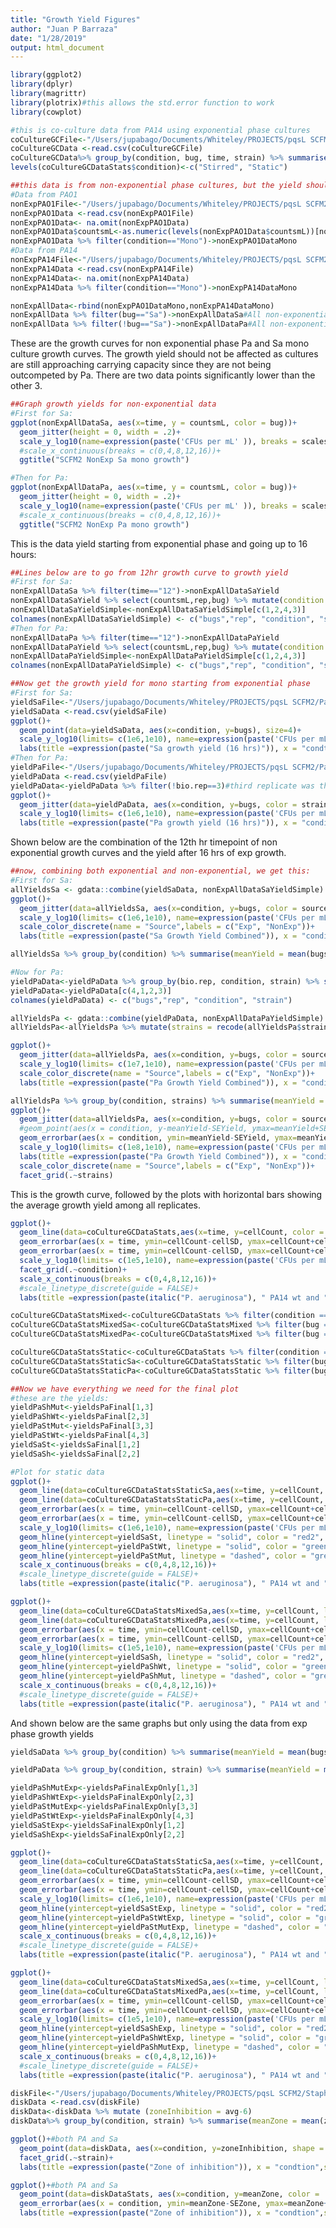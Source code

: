 ```yaml
---
title: "Growth Yield Figures"
author: "Juan P Barraza"
date: "1/28/2019"
output: html_document
---
```


```r
library(ggplot2)
library(dplyr)
library(magrittr)
library(plotrix)#this allows the std.error function to work
library(cowplot)

#this is co-culture data from PA14 using exponential phase cultures
coCultureGCFile<-"/Users/jupabago/Documents/Whiteley/PROJECTS/pqsL SCFM2/PA14 exp growth curves.csv"
coCultureGCData <-read.csv(coCultureGCFile)
coCultureGCData%>% group_by(condition, bug, time, strain) %>% summarise(cellCount = mean(countsmL), cellSE = std.error(countsmL),  cellSD = sd(countsmL)) %>% as.data.frame() -> coCultureGCDataStats
levels(coCultureGCDataStats$condition)<-c("Stirred", "Static")

##this data is from non-exponential phase cultures, but the yield should be fine for the mono-cultures
#Data from PAO1
nonExpPAO1File<-"/Users/jupabago/Documents/Whiteley/PROJECTS/pqsL SCFM2/PAO1 growth curves.csv"
nonExpPAO1Data <-read.csv(nonExpPAO1File)
nonExpPAO1Data<- na.omit(nonExpPAO1Data)
nonExpPAO1Data$countsmL<-as.numeric(levels(nonExpPAO1Data$countsmL))[nonExpPAO1Data$countsmL]
nonExpPAO1Data %>% filter(condition=="Mono")->nonExpPAO1DataMono
#Data from PA14
nonExpPA14File<-"/Users/jupabago/Documents/Whiteley/PROJECTS/pqsL SCFM2/PA14 growth curves.csv"
nonExpPA14Data <-read.csv(nonExpPA14File)
nonExpPA14Data<- na.omit(nonExpPA14Data)
nonExpPA14Data %>% filter(condition=="Mono")->nonExpPA14DataMono

nonExpAllData<-rbind(nonExpPAO1DataMono,nonExpPA14DataMono)
nonExpAllData %>% filter(bug=="Sa")->nonExpAllDataSa#All non-exponential data from Sa
nonExpAllData %>% filter(!bug=="Sa")->nonExpAllDataPa#All non-exponential data from Pa

```
These are the growth curves for non exponential phase Pa and Sa mono culture growth curves. The growth yield should not be affected as cultures are still approaching carrying capacity since they are not being outcompeted by Pa. There are two data points significantly lower than the other 3.
```r
##Graph growth yields for non-exponential data
#First for Sa:
ggplot(nonExpAllDataSa, aes(x=time, y = countsmL, color = bug))+
  geom_jitter(height = 0, width = .2)+
  scale_y_log10(name=expression(paste('CFUs per mL' )), breaks = scales::trans_breaks("log10", function(x) 10^x), labels = scales::trans_format("log10", scales::math_format(10^.x)))+
  #scale_x_continuous(breaks = c(0,4,8,12,16))+
  ggtitle("SCFM2 NonExp Sa mono growth")

#Then for Pa:
ggplot(nonExpAllDataPa, aes(x=time, y = countsmL, color = bug))+
  geom_jitter(height = 0, width = .2)+
  scale_y_log10(name=expression(paste('CFUs per mL' )), breaks = scales::trans_breaks("log10", function(x) 10^x), labels = scales::trans_format("log10", scales::math_format(10^.x)))+
  #scale_x_continuous(breaks = c(0,4,8,12,16))+
  ggtitle("SCFM2 NonExp Pa mono growth")

```


This is the data yield starting from exponential phase and going up to 16 hours:

```r
##Lines below are to go from 12hr growth curve to growth yield
#First for Sa:
nonExpAllDataSa %>% filter(time=="12")->nonExpAllDataSaYield
nonExpAllDataSaYield %>% select(countsmL,rep,bug) %>% mutate(condition = "static")->nonExpAllDataSaYieldSimple
nonExpAllDataSaYieldSimple<-nonExpAllDataSaYieldSimple[c(1,2,4,3)]
colnames(nonExpAllDataSaYieldSimple) <- c("bugs","rep", "condition", "strain")
#Then for Pa:
nonExpAllDataPa %>% filter(time=="12")->nonExpAllDataPaYield
nonExpAllDataPaYield %>% select(countsmL,rep,bug) %>% mutate(condition = "static")->nonExpAllDataPaYieldSimple
nonExpAllDataPaYieldSimple<-nonExpAllDataPaYieldSimple[c(1,2,4,3)]
colnames(nonExpAllDataPaYieldSimple) <- c("bugs","rep", "condition", "strain")

##Now get the growth yield for mono starting from exponential phase
#First for Sa:
yieldSaFile<-"/Users/jupabago/Documents/Whiteley/PROJECTS/pqsL SCFM2/Pa growth yields 16 hrs/Sa growth yields 16 hrs.csv"
yieldSaData <-read.csv(yieldSaFile)
ggplot()+
  geom_point(data=yieldSaData, aes(x=condition, y=bugs), size=4)+
  scale_y_log10(limits= c(1e6,1e10), name=expression(paste('CFUs per mL' )), breaks = c(10^(seq(6,10,.5))), labels = scales::trans_format("log10", scales::math_format(10^.x)))+
  labs(title =expression(paste("Sa growth yield (16 hrs)")), x = "condtion")
#Then for Pa:
yieldPaFile<-"/Users/jupabago/Documents/Whiteley/PROJECTS/pqsL SCFM2/Pa growth yields 16 hrs/Pa growth yields 16 hrs.csv"
yieldPaData <-read.csv(yieldPaFile)
yieldPaData<-yieldPaData %>% filter(!bio.rep==3)#third replicate was thrown out because plate counts were off
ggplot()+
  geom_jitter(data=yieldPaData, aes(x=condition, y=bugs, color = strain), size=4, height = 0, width = .1)+
  scale_y_log10(limits= c(1e6,1e10), name=expression(paste('CFUs per mL' )), breaks = c(10^(seq(6,10,.5))), labels = scales::trans_format("log10", scales::math_format(10^.x)))+
  labs(title =expression(paste("Pa growth yield (16 hrs)")), x = "condition")
```

Shown below are the combination of the 12th hr timepoint of non exponential growth curves and the yield after 16 hrs of exp growth.
```r
##now, combining both exponential and non-exponential, we get this:
#First for Sa:
allYieldsSa <- gdata::combine(yieldSaData, nonExpAllDataSaYieldSimple)
ggplot()+
  geom_jitter(data=allYieldsSa, aes(x=condition, y=bugs, color = source), size=4, height = 0, width = .1)+
  scale_y_log10(limits= c(1e6,1e10), name=expression(paste('CFUs per mL' )), breaks = c(10^(seq(6,10,.5))), labels = scales::trans_format("log10", scales::math_format(10^.x)))+
  scale_color_discrete(name = "Source",labels = c("Exp", "NonExp"))+
  labs(title =expression(paste("Sa Growth Yield Combined")), x = "condition")

allYieldsSa %>% group_by(condition) %>% summarise(meanYield = mean(bugs), SEYield = std.error(bugs)) %>% as.data.frame()->yieldsSaFinal

#Now for Pa:
yieldPaData<-yieldPaData %>% group_by(bio.rep, condition, strain) %>% summarise(bugsmL= mean(bugs))%>% as.data.frame() #data from Pa were not as simple as for Sa
yieldPaData<-yieldPaData[c(4,1,2,3)]
colnames(yieldPaData) <- c("bugs","rep", "condition", "strain")

allYieldsPa <- gdata::combine(yieldPaData, nonExpAllDataPaYieldSimple)
allYieldsPa<-allYieldsPa %>% mutate(strains = recode(allYieldsPa$strain, wt = "PA14wt", pqsL = "PA14-pqsL")) %>% as.data.frame()

ggplot()+
  geom_jitter(data=allYieldsPa, aes(x=condition, y=bugs, color = source, shape = strains), width = .1, height = 0,size=4)+
  scale_y_log10(limits= c(1e7,1e10), name=expression(paste('CFUs per mL' )), breaks = c(10^(seq(6,10,.5))), labels = scales::trans_format("log10", scales::math_format(10^.x)))+
  scale_color_discrete(name = "Source",labels = c("Exp", "NonExp"))+
  labs(title =expression(paste("Pa Growth Yield Combined")), x = "condition")

allYieldsPa %>% group_by(condition, strains) %>% summarise(meanYield = mean(bugs), SEYield = std.error(bugs)) %>% as.data.frame()->yieldsPaFinal
ggplot()+
  geom_jitter(data=allYieldsPa, aes(x=condition, y=bugs, color = source), width = .1, height = 0,size=4)+
  #geom_point(aes(x = condition, y-meanYield-SEYield, ymax=meanYield+SEYield), data =yieldsPaFinal, width=.1)+
  geom_errorbar(aes(x = condition, ymin=meanYield-SEYield, ymax=meanYield+SEYield), data =yieldsPaFinal, width=.1)+
  scale_y_log10(limits= c(1e8,1e10), name=expression(paste('CFUs per mL' )), breaks = c(10^(seq(6,10,.5))), labels = scales::trans_format("log10", scales::math_format(10^.x)))+
  labs(title =expression(paste("Pa Growth Yield Combined")), x = "condition")+
  scale_color_discrete(name = "Source",labels = c("Exp", "NonExp"))+
  facet_grid(.~strains)
```

This is the growth curve, followed by the plots with horizontal bars showing the average growth yield among all replicates.

```r

ggplot()+
  geom_line(data=coCultureGCDataStats,aes(x=time, y=cellCount, color = bug, linetype = strain), size = 1)+
  geom_errorbar(aes(x = time, ymin=cellCount-cellSD, ymax=cellCount+cellSD, color = bug), data =coCultureGCDataStats, width=.2, size = 1)+
  geom_errorbar(aes(x = time, ymin=cellCount-cellSD, ymax=cellCount+cellSD,color = bug), data =coCultureGCDataStats, width=.2, size = 1)+
  scale_y_log10(limits= c(1e5,1e10), name=expression(paste('CFUs per mL' )), breaks = c(10^(seq(5,10,.5))), labels = scales::trans_format("log10", scales::math_format(10^.x)))+
  facet_grid(.~condition)+
  scale_x_continuous(breaks = c(0,4,8,12,16))+
  #scale_linetype_discrete(guide = FALSE)+
  labs(title =expression(paste(italic("P. aeruginosa"), " PA14 wt and ", italic("S. aureus"), " coculture in SCFM2")), x = "Time (hours)", shape = "Strain", color = "Species")

coCultureGCDataStatsMixed<-coCultureGCDataStats %>% filter(condition == "Stirred") %>% as.data.frame()
coCultureGCDataStatsMixedSa<-coCultureGCDataStatsMixed %>% filter(bug == "Sa") %>% as.data.frame()
coCultureGCDataStatsMixedPa<-coCultureGCDataStatsMixed %>% filter(bug == "Pa") %>% as.data.frame()

coCultureGCDataStatsStatic<-coCultureGCDataStats %>% filter(condition == "Static") %>% as.data.frame()
coCultureGCDataStatsStaticSa<-coCultureGCDataStatsStatic %>% filter(bug == "Sa") %>% as.data.frame()
coCultureGCDataStatsStaticPa<-coCultureGCDataStatsStatic %>% filter(bug == "Pa") %>% as.data.frame()

##Now we have everything we need for the final plot
#these are the yields:
yieldPaShMut<-yieldsPaFinal[1,3]
yieldPaShWt<-yieldsPaFinal[2,3]
yieldPaStMut<-yieldsPaFinal[3,3]
yieldPaStWt<-yieldsPaFinal[4,3]
yieldSaSt<-yieldsSaFinal[1,2]
yieldSaSh<-yieldsSaFinal[2,2]

#Plot for static data
ggplot()+
  geom_line(data=coCultureGCDataStatsStaticSa,aes(x=time, y=cellCount, linetype = strain), color = "red2", size = 1)+
  geom_line(data=coCultureGCDataStatsStaticPa,aes(x=time, y=cellCount, linetype = strain), color = "green3", size = 1)+
  geom_errorbar(aes(x = time, ymin=cellCount-cellSD, ymax=cellCount+cellSD), color = "red2", data =coCultureGCDataStatsStaticSa, width=.2, size = 1)+
  geom_errorbar(aes(x = time, ymin=cellCount-cellSD, ymax=cellCount+cellSD), color = "green3", data =coCultureGCDataStatsStaticPa, width=.2, size = 1)+
  scale_y_log10(limits= c(1e6,1e10), name=expression(paste('CFUs per mL' )), breaks = c(10^(seq(5,10,.5))), labels = scales::trans_format("log10", scales::math_format(10^.x)))+
  geom_hline(yintercept=yieldSaSt, linetype = "solid", color = "red2", size = 1)+
  geom_hline(yintercept=yieldPaStWt, linetype = "solid", color = "green3",size = 1)+
  geom_hline(yintercept=yieldPaStMut, linetype = "dashed", color = "green3",size = 1)+
  scale_x_continuous(breaks = c(0,4,8,12,16))+
  #scale_linetype_discrete(guide = FALSE)+
  labs(title =expression(paste(italic("P. aeruginosa"), " PA14 wt and ", italic("S. aureus"), " coculture static in SCFM2")), x = "Time (hours)", shape = "Strain", color = "Species")

ggplot()+
  geom_line(data=coCultureGCDataStatsMixedSa,aes(x=time, y=cellCount, linetype = strain), color = "red2", size = 1)+
  geom_line(data=coCultureGCDataStatsMixedPa,aes(x=time, y=cellCount, linetype = strain), color = "green3", size = 1)+
  geom_errorbar(aes(x = time, ymin=cellCount-cellSD, ymax=cellCount+cellSD), color = "red2", data =coCultureGCDataStatsMixedSa, width=.2, size = 1)+
  geom_errorbar(aes(x = time, ymin=cellCount-cellSD, ymax=cellCount+cellSD), color = "green3", data =coCultureGCDataStatsMixedPa, width=.2, size = 1)+
  scale_y_log10(limits= c(1e5,1e10), name=expression(paste('CFUs per mL' )), breaks = c(10^(seq(5,10,.5))), labels = scales::trans_format("log10", scales::math_format(10^.x)))+
  geom_hline(yintercept=yieldSaSh, linetype = "solid", color = "red2", size = 1)+
  geom_hline(yintercept=yieldPaShWt, linetype = "solid", color = "green3",size = 1)+
  geom_hline(yintercept=yieldPaShMut, linetype = "dashed", color = "green3",size = 1)+
  scale_x_continuous(breaks = c(0,4,8,12,16))+
  #scale_linetype_discrete(guide = FALSE)+
  labs(title =expression(paste(italic("P. aeruginosa"), " PA14 wt and ", italic("S. aureus"), " coculture stirred in SCFM2")), x = "Time (hours)", shape = "Strain", color = "Species")

```
And shown below are the same graphs but only using the data from exp phase growth yields
```r

yieldSaData %>% group_by(condition) %>% summarise(meanYield = mean(bugs), SEYield = std.error(bugs)) %>% as.data.frame()->yieldsSaFinalExpOnly

yieldPaData %>% group_by(condition, strain) %>% summarise(meanYield = mean(bugs), SEYield = std.error(bugs)) %>% as.data.frame()->yieldsPaFinalExpOnly

yieldPaShMutExp<-yieldsPaFinalExpOnly[1,3]
yieldPaShWtExp<-yieldsPaFinalExpOnly[2,3]
yieldPaStMutExp<-yieldsPaFinalExpOnly[3,3]
yieldPaStWtExp<-yieldsPaFinalExpOnly[4,3]
yieldSaStExp<-yieldsSaFinalExpOnly[1,2]
yieldSaShExp<-yieldsSaFinalExpOnly[2,2]

ggplot()+
  geom_line(data=coCultureGCDataStatsStaticSa,aes(x=time, y=cellCount, linetype = strain), color = "red2", size = 1)+
  geom_line(data=coCultureGCDataStatsStaticPa,aes(x=time, y=cellCount, linetype = strain), color = "green3", size = 1)+
  geom_errorbar(aes(x = time, ymin=cellCount-cellSD, ymax=cellCount+cellSD), color = "red2", data =coCultureGCDataStatsStaticSa, width=.2, size = 1)+
  geom_errorbar(aes(x = time, ymin=cellCount-cellSD, ymax=cellCount+cellSD), color = "green3", data =coCultureGCDataStatsStaticPa, width=.2, size = 1)+
  scale_y_log10(limits= c(1e6,1e10), name=expression(paste('CFUs per mL' )), breaks = c(10^(seq(5,10,.5))), labels = scales::trans_format("log10", scales::math_format(10^.x)))+
  geom_hline(yintercept=yieldSaStExp, linetype = "solid", color = "red2", size = 1)+
  geom_hline(yintercept=yieldPaStWtExp, linetype = "solid", color = "green3",size = 1)+
  geom_hline(yintercept=yieldPaStMutExp, linetype = "dashed", color = "green3",size = 1)+
  scale_x_continuous(breaks = c(0,4,8,12,16))+
  #scale_linetype_discrete(guide = FALSE)+
  labs(title =expression(paste(italic("P. aeruginosa"), " PA14 wt and ", italic("S. aureus"), " coculture static in SCFM2 (only exp yield)")), x = "Time (hours)", shape = "Strain", color = "Species")

ggplot()+
  geom_line(data=coCultureGCDataStatsMixedSa,aes(x=time, y=cellCount, linetype = strain), color = "red2", size = 1)+
  geom_line(data=coCultureGCDataStatsMixedPa,aes(x=time, y=cellCount, linetype = strain), color = "green3", size = 1)+
  geom_errorbar(aes(x = time, ymin=cellCount-cellSD, ymax=cellCount+cellSD), color = "red2", data =coCultureGCDataStatsMixedSa, width=.2, size = 1)+
  geom_errorbar(aes(x = time, ymin=cellCount-cellSD, ymax=cellCount+cellSD), color = "green3", data =coCultureGCDataStatsMixedPa, width=.2, size = 1)+
  scale_y_log10(limits= c(1e5,1e10), name=expression(paste('CFUs per mL' )), breaks = c(10^(seq(5,10,.5))), labels = scales::trans_format("log10", scales::math_format(10^.x)))+
  geom_hline(yintercept=yieldSaShExp, linetype = "solid", color = "red2", size = 1)+
  geom_hline(yintercept=yieldPaShWtExp, linetype = "solid", color = "green3",size = 1)+
  geom_hline(yintercept=yieldPaShMutExp, linetype = "dashed", color = "green3",size = 1)+
  scale_x_continuous(breaks = c(0,4,8,12,16))+
  #scale_linetype_discrete(guide = FALSE)+
  labs(title =expression(paste(italic("P. aeruginosa"), " PA14 wt and ", italic("S. aureus"), " coculture stirred in SCFM2 (only exp yield)")), x = "Time (hours)", shape = "Strain", color = "Species")
```

```r
diskFile<-"/Users/jupabago/Documents/Whiteley/PROJECTS/pqsL SCFM2/Staph killing assays/disk difussion assays.csv"
diskData <-read.csv(diskFile)
diskData<-diskData %>% mutate (zoneInhibition = avg-6)
diskData%>% group_by(condition, strain) %>% summarise(meanZone = mean(zoneInhibition), SEZone = std.error(zoneInhibition)) %>% as.data.frame() -> diskDataStats

ggplot()+#both PA and Sa
  geom_point(data=diskData, aes(x=condition, y=zoneInhibition, shape = factor(tech.rep), color = factor(bio.rep)), size=4)+
  facet_grid(.~strain)+
  labs(title =expression(paste("Zone of inhibition")), x = "condtion",shape = "tech rep", color = "bio rep") 

ggplot()+#both PA and Sa
  geom_point(data=diskDataStats, aes(x=condition, y=meanZone, color =  strain), size=4)+
  geom_errorbar(aes(x = condition, ymin=meanZone-SEZone, ymax=meanZone+SEZone, color = strain), data =diskDataStats, width=.2, size = 1)+
  labs(title =expression(paste("Zone of inhibition")), x = "condtion",shape = "tech rep", color = "bio rep") 

```
